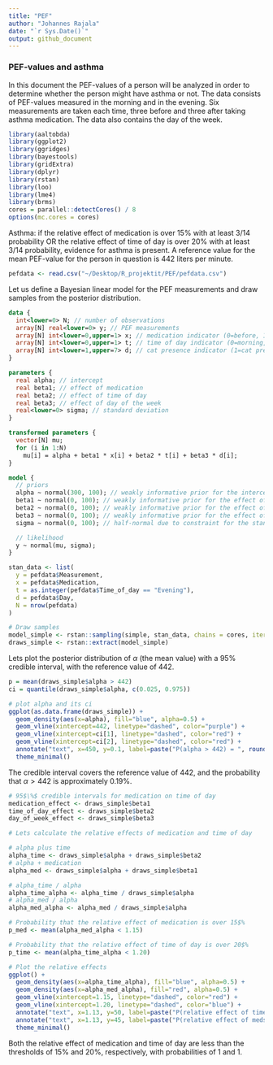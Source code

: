 ```yaml
---
title: "PEF"
author: "Johannes Rajala"
date: "`r Sys.Date()`"
output: github_document
---
```


### PEF-values and asthma

In this document the PEF-values of a person will be analyzed in order to determine whether the person might have asthma or not. The data consists of PEF-values measured in the morning and in the evening. Six measurements are taken each time, three before and three after taking asthma medication. The data also contains the day of the week.

```r
library(aaltobda)
library(ggplot2)
library(ggridges)
library(bayestools)
library(gridExtra)
library(dplyr)
library(rstan)
library(loo)
library(lme4)
library(brms)
cores = parallel::detectCores() / 8
options(mc.cores = cores)
```

Asthma: if the relative effect of medication is over 15$\%$ with at least 3/14 probability OR the relative effect of time of day is over 20$\%$ with at least 3/14 probability, evidence for asthma is present. A reference value for the mean PEF-value for the person in question is 442 liters per minute.

```r
pefdata <- read.csv("~/Desktop/R_projektit/PEF/pefdata.csv")
```

Let us define a Bayesian linear model for the PEF measurements and draw samples from the posterior distribution.

```stan
data {
  int<lower=0> N; // number of observations
  array[N] real<lower=0> y; // PEF measurements
  array[N] int<lower=0,upper=1> x; // medication indicator (0=before, 1=after)
  array[N] int<lower=0,upper=1> t; // time of day indicator (0=morning, 1=evening)
  array[N] int<lower=1,upper=7> d; // cat presence indicator (1=cat present, 0=cat absent)
}

parameters {
  real alpha; // intercept
  real beta1; // effect of medication
  real beta2; // effect of time of day
  real beta3; // effect of day of the week
  real<lower=0> sigma; // standard deviation
}

transformed parameters {
  vector[N] mu;
  for (i in 1:N)
    mu[i] = alpha + beta1 * x[i] + beta2 * t[i] + beta3 * d[i];
}

model {
  // priors
  alpha ~ normal(300, 100); // weakly informative prior for the intercept
  beta1 ~ normal(0, 100); // weakly informative prior for the effect of medication
  beta2 ~ normal(0, 100); // weakly informative prior for the effect of time of day
  beta3 ~ normal(0, 100); // weakly informative prior for the effect of day of the week
  sigma ~ normal(0, 100); // half-normal due to constraint for the standard deviation

  // likelihood
  y ~ normal(mu, sigma);
}
```

```r
stan_data <- list(
  y = pefdata$Measurement,
  x = pefdata$Medication,
  t = as.integer(pefdata$Time_of_day == "Evening"),
  d = pefdata$Day,
  N = nrow(pefdata)
)

# Draw samples
model_simple <- rstan::sampling(simple, stan_data, chains = cores, iter = 100000)
draws_simple <- rstan::extract(model_simple)
```

Lets plot the posterior distribution of $\alpha$ (the mean value) with a 95$\%$ credible interval, with the reference value of 442.

```r
p = mean(draws_simple$alpha > 442)
ci = quantile(draws_simple$alpha, c(0.025, 0.975))

# plot alpha and its ci
ggplot(as.data.frame(draws_simple)) +
  geom_density(aes(x=alpha), fill="blue", alpha=0.5) +
  geom_vline(xintercept=442, linetype="dashed", color="purple") +
  geom_vline(xintercept=ci[1], linetype="dashed", color="red") +
  geom_vline(xintercept=ci[2], linetype="dashed", color="red") +
  annotate("text", x=450, y=0.1, label=paste("P(alpha > 442) = ", round(p, 4))) +
  theme_minimal()
```

The credible interval covers the reference value of 442, and the probability that $\alpha > 442$ is approximately 0.19$\%$.

```r
# 95$\%$ credible intervals for medication on time of day
medication_effect <- draws_simple$beta1
time_of_day_effect <- draws_simple$beta2
day_of_week_effect <- draws_simple$beta3

# Lets calculate the relative effects of medication and time of day

# alpha plus time 
alpha_time <- draws_simple$alpha + draws_simple$beta2
# alpha + medication
alpha_med <- draws_simple$alpha + draws_simple$beta1

# alpha_time / alpha 
alpha_time_alpha <- alpha_time / draws_simple$alpha
# alpha_med / alpha
alpha_med_alpha <- alpha_med / draws_simple$alpha

# Probability that the relative effect of medication is over 15$%
p_med <- mean(alpha_med_alpha < 1.15)

# Probability that the relative effect of time of day is over 20$%
p_time <- mean(alpha_time_alpha < 1.20)

# Plot the relative effects
ggplot() +
  geom_density(aes(x=alpha_time_alpha), fill="blue", alpha=0.5) +
  geom_density(aes(x=alpha_med_alpha), fill="red", alpha=0.5) +
  geom_vline(xintercept=1.15, linetype="dashed", color="red") +
  geom_vline(xintercept=1.20, linetype="dashed", color="blue") +
  annotate("text", x=1.13, y=50, label=paste("P(relative effect of time < 1.20) = ", round(p_time, 4))) +
  annotate("text", x=1.13, y=45, label=paste("P(relative effect of meds < 1.15) = ", round(p_med, 4))) +
  theme_minimal()
```

Both the relative effect of medication and time of day are less than the thresholds of 15$\%$ and 20$\%$, respectively, with probabilities of 1 and 1.

